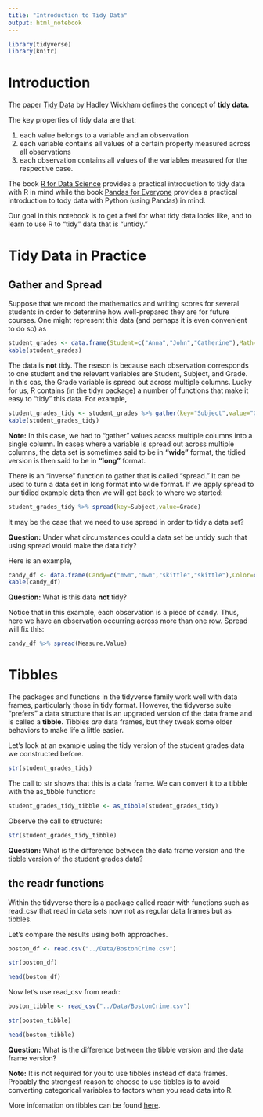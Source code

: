 ```yaml
---
title: "Introduction to Tidy Data"
output: html_notebook
---
```



```r
library(tidyverse)
library(knitr)
```


# Introduction 


The paper [Tidy Data](file:///Users/grahamj7/Downloads/v59i10.pdf) by Hadley Wickham defines the concept of **tidy data.**

The key properties of tidy data are that:

1) each value belongs to a variable and an observation
2) each variable contains all values of a certain property measured across all observations
3) each observation contains all values of the variables measured for the respective case. 

The book [R for Data Science](https://r4ds.had.co.nz/tidy-data.html) provides a practical introduction to tidy data with R in mind while the book [Pandas for Everyone](https://github.com/chendaniely/pandas_for_everyone) provides a practical introduction to tody data with Python (using Pandas) in mind. 


Our goal in this notebook is to get a feel for what tidy data looks like, and to learn to use R to "tidy" data that is "untidy."

# Tidy Data in Practice

## Gather and Spread

Suppose that we record the mathematics and writing scores for several students in order to determine how well-prepared they are for future courses. One might represent this data (and perhaps it is even convenient to do so) as
```r
student_grades <- data.frame(Student=c("Anna","John","Catherine"),Math=c(86,43,80),English=c(90,75,82))
kable(student_grades)
```


The data is **not** tidy. The reason is because each observation corresponds to one student and the relevant variables are Student, Subject, and Grade. In this cas, the Grade variable is spread out across multiple columns. Lucky for us, R contains (in the tidyr package) a number of functions that make it easy to "tidy" this data. For example,
```r
student_grades_tidy <- student_grades %>% gather(key="Subject",value="Grade",Math,English)
kable(student_grades_tidy)
```

**Note:** In this case, we had to "gather" values across multiple columns into a single column. In cases where a variable is spread out across multiple columns, the data set is sometimes said to be in **"wide"** format, the tidied version is then said to be in **"long"** format. 

There is an "inverse" function to gather that is called "spread." It can be used to turn a data set in long format into wide format. If we apply spread to our tidied example data then we will get back to where we started:
```r
student_grades_tidy %>% spread(key=Subject,value=Grade)
```

It may be the case that we need to use spread in order to tidy a data set? 

**Question:** Under what circumstances could a data set be untidy such that using spread would make the data tidy? 

Here is an example, 
```r
candy_df <- data.frame(Candy=c("m&m","m&m","skittle","skittle"),Color=c("brown","brown","red","red"),Measure=c("weight","diameter","weight","diameter"),Value=c(0.2,0.3,0.1,0.4))
kable(candy_df)
```

**Question:** What is this data **not** tidy? 

Notice that in this example, each observation is a piece of candy. Thus, here we have an observation occurring across more than one row. Spread will fix this:
```r
candy_df %>% spread(Measure,Value)
```


# Tibbles

The packages and functions in the  tidyverse family work well with data frames, particularly those in tidy format. However, the tidyverse suite "prefers" a data structure that is an upgraded version of the data frame and is called a **tibble.** Tibbles *are* data frames, but they tweak some older behaviors to make life a little easier. 

Let's look at an example using the tidy version of the student grades data we constructed before. 
```r
str(student_grades_tidy)
```
The call to str shows that this is a data frame. We can convert it to a tibble with the as_tibble function:
```r
student_grades_tidy_tibble <- as_tibble(student_grades_tidy)
```

Observe the call to structure:
```r
str(student_grades_tidy_tibble)
```

**Question:** What is the difference between the data frame version and the tibble version of the student grades data? 

## the readr functions

Within the tidyverse there is a package called readr with functions such as read_csv that read in data sets now not as regular data frames but as tibbles. 

Let's compare the results using both approaches. 

```r
boston_df <- read.csv("../Data/BostonCrime.csv")
```


```r

str(boston_df)
```

```r

head(boston_df)
```


Now let's use read_csv from readr:
```r
boston_tibble <- read_csv("../Data/BostonCrime.csv")
```


```r
str(boston_tibble)
```

```r
head(boston_tibble)
```

**Question:** What is the difference between the tibble version and the data frame version? 


**Note:** It is not required for you to use tibbles instead of data frames. Probably the strongest reason
 to choose to use tibbles is to avoid converting categorical variables to factors when you read data into R. 
 
More information on tibbles can be found [here](https://cran.r-project.org/web/packages/tibble/vignettes/tibble.html). 
